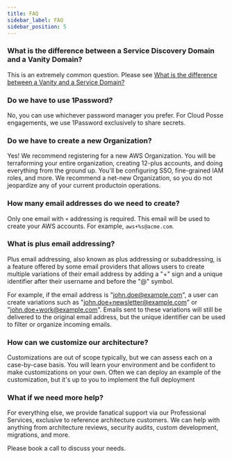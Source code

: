 ```yaml
---
title: FAQ
sidebar_label: FAQ
sidebar_position: 5
---
```


### What is the difference between a Service Discovery Domain and a Vanity Domain?

This is an extremely common question. Please see [What is the difference between a Vanity and a Service Domain?](/reference-architecture/fundamentals/network-and-dns/#what-is-the-difference-between-a-vanity-and-a-service-domain)

### Do we have to use 1Password?

No, you can use whichever password manager you prefer. For Cloud Posse engagements, we use 1Password exclusively to share secrets.

### Do we have to create a new Organization?

Yes! We recommend registering for a new AWS Organization. You will be terraforming your entire organization, creating 12-plus accounts, and doing everything from the ground up. You'll be configuring SSO, fine-grained IAM roles, and more. We recommend a net-new Organization, so you do not jeopardize any of your current productoin operations.

### How many email addresses do we need to create?

Only one email with `+` addressing is required. This email will be used to create your AWS accounts. For example, `aws+%s@acme.com`.

### What is plus email addressing?

Plus email addressing, also known as plus addressing or subaddressing, is a feature offered by some email providers that allows users to create multiple variations of their email address by adding a "+" sign and a unique identifier after their username and before the "@" symbol.

For example, if the email address is "john.doe@example.com", a user can create variations such as "john.doe+newsletter@example.com" or "john.doe+work@example.com". Emails sent to these variations will still be delivered to the original email address, but the unique identifier can be used to filter or organize incoming emails.

### How can we customize our architecture?

Customizations are out of scope typically, but we can assess each on a case-by-case basis.
You will learn your environment and be confident to make customizations on your own.
Often we can deploy an example of the customization, but it's up to you to implement the full deployment

### What if we need more help?

For everything else, we provide fanatical support via our Professional Services, exclusive to reference architecture customers. We can help with anything from architecture reviews, security audits, custom development, migrations, and more.

Please book a call to discuss your needs.

